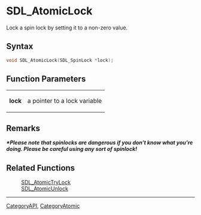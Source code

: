 = SDL_AtomicLock =

Lock a spin lock by setting it to a non-zero value.

== Syntax ==

<syntaxhighlight lang='c'>
void SDL_AtomicLock(SDL_SpinLock *lock);
</syntaxhighlight>

== Function Parameters ==

{|
|'''lock'''
|a pointer to a lock variable
|}

== Remarks ==

'''''*Please note that spinlocks are dangerous if you don't know what
you're doing. Please be careful using any sort of spinlock!'''''

== Related Functions ==

:[[SDL_AtomicTryLock]]
:[[SDL_AtomicUnlock]]

----
[[CategoryAPI]], [[CategoryAtomic]]


